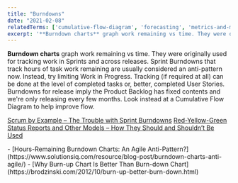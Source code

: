 ```yaml
---
title: "Burndowns"
date: "2021-02-08"
relatedTerms: ['cumulative-flow-diagram', 'forecasting', 'metrics-and-measurement', 'work-in-progress']
excerpt: '**Burndown charts** graph work remaining vs time. They were originally used for tracking'
---
```


**Burndown charts** graph work remaining vs time. They were originally used for tracking work in Sprints and across releases. Sprint Burndowns that track hours of task work remaining are usually considered an anti-pattern now. Instead, try limiting Work in Progress. Tracking (if required at all) can be done at the level of completed tasks or, better, completed User Stories. Burndowns for release imply the Product Backlog has fixed contents and we're only releasing every few months. Look instead at a Cumulative Flow Diagram to help improve flow.

[Scrum by Example – The Trouble with Sprint Burndowns]((/blog/scrummaster-tales-the-trouble-with-sprint-burndowns))
[Red-Yellow-Green Status Reports and Other Models – How They Should and Shouldn’t Be Used](/blog/red-yellow-green-or-rygrag-reports-how-they-hide-the-truth)

<HighlightBox heading="Resource Links" variant="resourceLinks">
- [Hours-Remaining Burndown Charts: An Agile Anti-Pattern?](https://www.solutionsiq.com/resource/blog-post/burndown-charts-anti-agile/)
- [Why Burn-up Chart Is Better Than Burn-down Chart](https://brodzinski.com/2012/10/burn-up-better-burn-down.html)
</HighlightBox>
